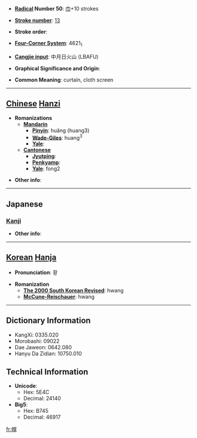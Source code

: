 * '''[[Wiktionary:Chinese radical index| Radical]] Number 50''': [[Wiktionary:Chinese radical index 巾|巾]]+10 strokes

* '''[[Wiktionary:Chinese total strokes index|Stroke number]]''': [[Wiktionary:Chinese total strokes index 13|13]]

* '''Stroke order''': 

* '''[[Wiktionary:Chinese four corner index|Four-Corner System]]''': 4621<sub>1</sub>

* '''[[Wiktionary:Chinese Cangjie index|Cangjie input]]''': 中月日火山 (LBAFU)

* '''Graphical Significance and Origin''': 

* '''Common Meaning''': curtain, cloth screen

----

== [[Chinese]] [[Hanzi]] ==

* '''Romanizations'''
** '''[[Mandarin]]'''
*** '''[[Pinyin]]''': huǎng (huang3)
*** '''[[Wade-Giles]]''': huang<sup>3</sup>
*** '''[[Yale]]''': 
** '''[[Cantonese]]'''
*** '''[[Jyutping]]''':
*** '''[[Penkyamp]]''': 
*** '''[[Yale]]''': fong2

* '''Other info''': 

----

==Japanese==
===[[Kanji]]===
{{kanji|on readings=[[こう]] (kō)|kun readings=[[ほろ]] (horo)}}

* '''Other info''':  

----

== [[Korean]] [[Hanja]] ==

* '''Pronunciation''': 황

* '''Romanization'''
** '''[[The 2000 South Korean Revised Romanization|The 2000 South Korean Revised]]''': hwang
** '''[[McCune-Reischauer]]''': hwang

----

== Dictionary Information ==

* KangXi: 0335.020
* Morobashi: 09022
* Dae Jaweon: 0642.080
* Hanyu Da Zidian: 10750.010

== Technical Information ==

* '''Unicode''':
** Hex: 5E4C
** Decimal: 24140
* '''Big5''':
** Hex: B745
** Decimal: 46917

[[fr:幌]]